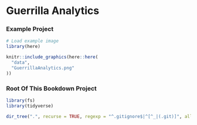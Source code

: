 # Guerrilla Analytics

### Example Project {-}

```r
# Load example image
library(here)

knitr::include_graphics(here::here(
  "data",
  "GuerrillaAnalytics.png"
))
```

### Root Of This Bookdown Project {-}

```r
library(fs)
library(tidyverse)

dir_tree(".", recurse = TRUE, regexp = "^.gitignore$|^[^_|(.git)]", all = TRUE)
```
